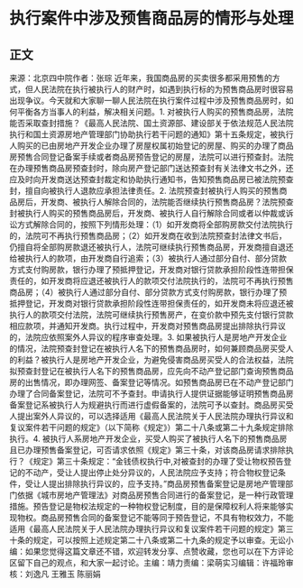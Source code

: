 # 执行案件中涉及预售商品房的情形与处理
## 正文
来源：北京四中院作者：张琮 近年来，我国商品房的买卖很多都采用预售的方式，但人民法院在执行被执行人的财产时，如遇到执行标的为预售商品房时很容易出现争议。今天就和大家聊一聊人民法院在执行案件过程中涉及预售商品房时，如何平衡各方当事人的利益，解决相关问题。1. 对被执行人购买的预售商品房，法院能否采取查封措施？《最高人民法院、国土资源部、建设部关于依法规范人民法院执行和国土资源房地产管理部门协助执行若干问题的通知》第十五条规定，被执行人购买的已由房地产开发企业办理了房屋权属初始登记的房屋、购买的办理了商品房预售合同登记备案手续或者商品房预告登记的房屋，法院可以进行预查封。法院在办理预售商品房预查封时，除向房产登记部门送达预查封有关法律文书之外，还应及时向开发商送达预查封裁定和协助执行通知书，告知预售商品房已被法院预查封，擅自向被执行人退款应承担法律责任。2. 法院预查封被执行人购买的预售商品房后，开发商、被执行人解除合同的，法院能否继续执行预售商品房？法院预查封被执行人购买的预售商品房后，开发商、被执行人自行解除合同或者以仲裁或诉讼方式解除合同的，按照下列情形处理：（1）如开发商将全部购房款交付法院执行的，法院可不再执行预售商品房；（2）如开发商在收到法院预查封法律文书后，仍擅自将全部购房款退还被执行人，法院可继续执行预售商品房，开发商擅自退还给被执行人的款项，由开发商自行追索；（3）被执行人通过部分自付、部分贷款方式支付购房款，银行办理了预抵押登记，开发商对银行贷款承担阶段性连带担保责任的，如开发商将应退还被执行人的款项交付法院执行的，法院可不再执行预售商品房；（4）被执行人通过部分自付、部分贷款方式支付购房款，银行办理了预抵押登记，开发商对银行贷款承担阶段性连带担保责任的，如开发商未将应退还被执行人的款项交付法院，法院可继续执行预售房产，在变价款中预先支付银行贷款相应款项，并通知开发商。执行过程中，开发商对预售商品房提出排除执行异议的，法院应依照案外人异议的程序审查处理。3. 如果被执行人是房地产开发企业的情况，法院预查封登记在被执行人名下的预售商品房时，如何兼顾商品房买受人的利益？被执行人是房地产开发企业，为避免侵害商品房买受人的合法权益，法院拟预查封登记在被执行人名下的预售商品房，应先向不动产登记部门查询预售商品房的出售情况，即办理网签、备案登记等情况。如预售商品房已在不动产登记部门办理了合同备案登记，法院可不予查封。申请执行人提供证据能够证明预售商品房备案登记系被执行人为规避执行而进行虚假备案的，法院可予以查封。商品房买受人提出案外人异议的，可以选择适用《最高人民法院关于人民法院办理执行异议和复议案件若干问题的规定》（以下简称《规定》）第二十八条或第二十九条规定排除执行。4. 被执行人系房地产开发企业，买受人购买了被执行人名下的预售商品房且已办理预售备案登记，可否请求依照《规定》第三十条，对该商品房请求排除执行？《规定》第三十条规定：“金钱债权执行中,对被查封的办理了受让物权预告登记的不动产，受让人提出停止处分异议的，人民法院应予支持；符合物权登记条件，受让人提出排除执行异议的，应予支持。”商品房预售备案登记是房地产管理部门依据《城市房地产管理法》对商品房预售合同进行的备案登记，是一种行政管理措施。预告登记是物权法规定的一种物权登记制度，目的是保障权利人将来能够实现物权。商品房预售合同的备案登记不能等同于预告登记，不具有物权效力，不能适用《最高人民法院关于人民法院办理执行异议和复议案件若干问题的规定》第三十条的规定，可以按照上述规定第二十八条或第二十九条的规定予以审查。无讼小编：如果您觉得这篇文章还不错，欢迎转发分享、点赞收藏，您也可以在下方评论区留下自己的观点，和大家一起讨论。主编：靖力责编：梁萌实习编辑：许福玲审核：刘逸凡 王雅玉 陈丽娟